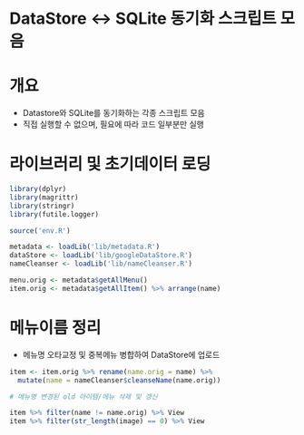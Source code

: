 DataStore <-> SQLite 동기화 스크립트 모음
=========================================

# 개요
- Datastore와 SQLite를 동기화하는 각종 스크립트 모음
- 직접 실행할 수 없으며, 필요에 따라 코드 일부분만 실행

# 라이브러리 및 초기데이터 로딩
```r
library(dplyr)
library(magrittr)
library(stringr)
library(futile.logger)

source('env.R')

metadata <- loadLib('lib/metadata.R')
dataStore <- loadLib('lib/googleDataStore.R')
nameCleanser <- loadLib('lib/nameCleanser.R')

menu.orig <- metadata$getAllMenu()
item.orig <- metadata$getAllItem() %>% arrange(name)
```

# 메뉴이름 정리
- 메뉴명 오타교정 및 중복메뉴 병합하여 DataStore에 업로드
```r
item <- item.orig %>% rename(name.orig = name) %>% 
  mutate(name = nameCleanser$cleanseName(name.orig))

# 메뉴명 변경된 old 아이템/메뉴 삭제 및 갱신

item %>% filter(name != name.orig) %>% View
item %>% filter(str_length(image) == 0) %>% View
```
